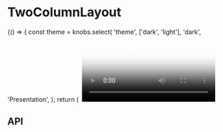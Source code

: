 
<Meta title="Components/TwoColumnLayout" component={TwoColumnLayout} />

# TwoColumnLayout

<Preview>
  <Story name="Base component">
    {() => {
      const theme = knobs.select(
        'theme',
        ['dark', 'light'],
        'dark',
        'Presentation',
      );
      return (
        <TwoColumnLayout
          childrenClassNames={{ sidebar: 'sidebar', content: 'content' }}
          content={
            <React.Fragment>
              <BodyCopy
                copy="Lorem ipsum dolor sit amet, consectetur adipiscing elit. In a metus vulputate, consectetur mauris sit amet, auctor tortor. Nunc at mauris enim. Maecenas tincidunt metus placerat, interdum arcu ac, semper lectus. Quisque venenatis dictum interdum. Maecenas velit tortor, egestas at ornare quis, egestas quis dui. Suspendisse rhoncus sagittis diam"
                heading="Fusce a sollicitudin lacus"
                id="Anti-Oxidant"
                theme={theme}
              />
              <Image
                altText="Lorem ipsum dolor sit amet"
                cta={{
                  url: '/',
                }}
                large="./assets/images/ImageCarousel/image-one-large.jpg"
                medium="./assets/images/ImageCarousel/image-one-medium.jpg"
                small="./assets/images/ImageCarousel/image-one-small.jpg"
              />
              <TwoColumnList
                leftColumn={TwoColumnListFixture.leftColumn}
                rightColumn={TwoColumnListFixture.rightColumn}
                theme={theme}
              />
              <Video
                hasAllowAudio={false}
                hasAutoplay={false}
                hasLoop={false}
                hasSpanContent={false}
                hasPlayInFullScreen={false}
                isFullWidth={true}
                large="https://player.vimeo.com/external/225136214.hd.mp4?s=a01cd8b47f35767394e48dc01af10510ef8ff4dd&profile_id=174"
                medium="https://player.vimeo.com/external/225136214.hd.mp4?s=a01cd8b47f35767394e48dc01af10510ef8ff4dd&profile_id=174"
                poster={{
                  copy: {
                    altText:
                      'How to Use Video for Tea Tree Leaf Facial Exfoliant',
                  },
                  large: './assets/images/MediaWithContent/video-poster.png',
                  medium: './assets/images/MediaWithContent/video-poster.png',
                  small: './assets/images/MediaWithContent/video-poster.png',
                }}
                small="https://player.vimeo.com/external/225136214.hd.mp4?s=a01cd8b47f35767394e48dc01af10510ef8ff4dd&profile_id=174"
              />
              <Accordion
                items={[
                  {
                    id: '1',
                    heading:
                      'What are the granting programs available for application?',
                    content:
                      'The Aesop Foundation will consider support for organisations working in Australia. While the majority of our grants are awarded to organisations that are invited to apply, we remain open to hearing new ideas from potential partners. If you believe your organisation’s project meets the objectives and guidelines of the Foundation we warmly invite you to submit a letter of enquiry.',
                  },
                  {
                    id: '2',
                    heading:
                      'What organisations are considered for applications?',
                    content:
                      'The Aesop Foundation supports its partners through two granting programs. The Companion Grants program provides up to AUD30,000, usually for a single year. The Partnerships Grants program provides between AUD100,000-300,000 per year for up to five years.',
                  },
                  {
                    id: '3',
                    heading: 'What are the guidelines for an application?',
                    content: (
                      <React.Fragment>
                        <p>
                          We respectfully request that you review the following
                          guidelines to ensure close alignment prior to
                          submitting a letter of enquiry:
                        </p>
                        <p>
                          Applicant organisations must be a DGR Item 1 entity,
                          operating in Australia and a charity registered with
                          the ACNC.
                        </p>
                        <p>
                          The project must meet, or make a contribution to
                          meeting, one or both of the objectives of the
                          Foundation, as follows',
                        </p>
                      </React.Fragment>
                    ),
                  },
                ]}
                theme={knobs.select(
                  'theme',
                  ['dark', 'light'],
                  'dark',
                  'Presentation',
                )}
              />
              <BynderWidget
                heading="Media Releases"
                id="6E8E63F9-7A54-442B-861E291124E19D94"
              />
            </React.Fragment>
          }
          hasRightPadding={knobs.boolean(
            'hasRightPadding',
            true,
            'Presentation',
          )}
          id="TwoColumn-id"
          isReversed={knobs.boolean('isReversed', true, 'Presentation')}
          sidebar={
            <React.Fragment>
              <BodyCopy
                copy="Lorem ipsum dolor sit amet, consectetur adipiscing elit. In a metus vulputate, consectetur mauris sit amet, auctor tortor. Nunc at mauris enim. Maecenas tincidunt metus placerat, interdum arcu ac, semper lectus. Quisque venenatis dictum interdum. Maecenas velit tortor, egestas at ornare quis, egestas quis dui. Suspendisse rhoncus sagittis diam"
                cta={{
                  id: 'button-id',
                  text: 'Lorem ipsum dolor',
                  url: '/',
                  openInANewWindow: true,
                  style: 'Internal Button Link',
                }}
                secondaryCta={{
                  id: 'button-id',
                  text: 'Ipsum dolor',
                  url: '/',
                  openInANewWindow: true,
                  style: 'Internal Button Link',
                }}
                eyebrow="In a metus vulputate"
                hasSerifFontHeading={true}
                heading="Lorem ipsum dolor sit amet"
                id="Anti-Oxidant"
                subHeading="Quisque venenatis dictum interdum"
                theme={theme}
              />
              <Image
                altText="Lorem ipsum dolor sit amet"
                cta={{
                  url: '/',
                }}
                large="./assets/images/HeroWithContent/Large_JPG-Aesop_Combination_Skin_Range_Page_Primary_Image_640x456px_M.jpg"
                medium="./assets/images/HeroWithContent/Large_JPG-Aesop_Combination_Skin_Range_Page_Primary_Image_640x456px_M.jpg"
                small="./assets/images/HeroWithContent/Large_JPG-Aesop_Combination_Skin_Range_Page_Primary_Image_640x456px_M.jpg"
              />
              <SubNav
                id="Navigation block"
                isSelect={true}
                links={SubNavFixture.links}
              />
            </React.Fragment>
          }
          theme={theme}
        />
      );
    }}
  </Story>
</Preview>

## API

<Props of={TwoColumnLayout} />
